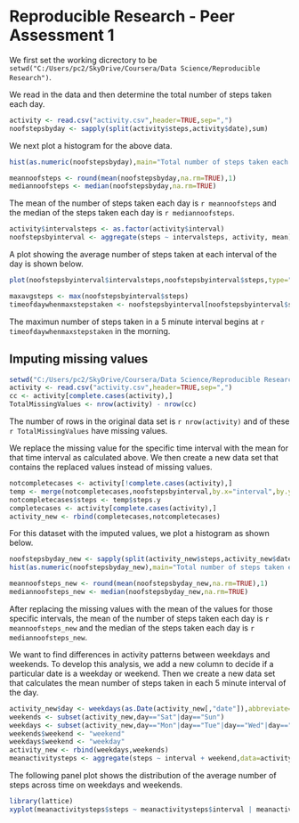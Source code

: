 Reproducible Research - Peer Assessment 1
========================================================

We first set the working dicrectory to be `setwd("C:/Users/pc2/SkyDrive/Coursera/Data Science/Reproducible Research")`.

We read in the data and then determine the total number of steps taken each day.

```r
activity <- read.csv("activity.csv",header=TRUE,sep=",")
noofstepsbyday <- sapply(split(activity$steps,activity$date),sum)
```

We next plot a histogram for the above data.

```r
hist(as.numeric(noofstepsbyday),main="Total number of steps taken each day",xlab="Total number of steps")
```
```r
meannoofsteps <- round(mean(noofstepsbyday,na.rm=TRUE),1)
mediannoofsteps <- median(noofstepsbyday,na.rm=TRUE)
```

The mean of the number of steps taken each day is `r meannoofsteps` and the median of the steps taken each day is `r mediannoofsteps`.

```r
activity$intervalsteps <- as.factor(activity$interval)
noofstepsbyinterval <- aggregate(steps ~ intervalsteps, activity, mean)
```

A plot showing the average number of steps taken at each interval of the day is shown below.

```r
plot(noofstepsbyinterval$intervalsteps,noofstepsbyinterval$steps,type="l",main="Avg number of steps during a day",xlab="Time of day",ylab="Average number of steps")
```

```r
maxavgsteps <- max(noofstepsbyinterval$steps)
timeofdaywhenmaxstepstaken <- noofstepsbyinterval[noofstepsbyinterval$steps==maxavgsteps,][1,1]
```

The maximun number of steps taken in a 5 minute interval begins at `r timeofdaywhenmaxstepstaken` in the morning.

Imputing missing values
----------------------------------
```r
setwd("C:/Users/pc2/SkyDrive/Coursera/Data Science/Reproducible Research")
activity <- read.csv("activity.csv",header=TRUE,sep=",")
cc <- activity[complete.cases(activity),]
TotalMissingValues <- nrow(activity) - nrow(cc)
```

The number of rows in the original data set is `r nrow(activity)` and of these `r TotalMissingValues` have missing values.

We replace the missing value for the specific time interval with the mean for that time interval as calculated above. We then create a new data set that contains the replaced values instead of missing values.

```r
notcompletecases <- activity[!complete.cases(activity),]
temp <- merge(notcompletecases,noofstepsbyinterval,by.x="interval",by.y="intervalsteps")
notcompletecases$steps <- temp$steps.y
completecases <- activity[complete.cases(activity),]
activity_new <- rbind(completecases,notcompletecases)
```

For this dataset with the imputed values, we plot a histogram as shown below.

```r
noofstepsbyday_new <- sapply(split(activity_new$steps,activity_new$date),sum)
hist(as.numeric(noofstepsbyday_new),main="Total number of steps taken each day",xlab="Total number of steps")
```
```r
meannoofsteps_new <- round(mean(noofstepsbyday_new,na.rm=TRUE),1)
mediannoofsteps_new <- median(noofstepsbyday_new,na.rm=TRUE)
```
After replacing the missing values with the mean of the values for those specific intervals, the mean of the number of steps taken each day is `r meannoofsteps_new` and the median of the steps taken each day is `r mediannoofsteps_new`.

We want to find differences in activity patterns between weekdays and weekends. To develop this analysis, we add a new column to decide if a particular date is a weekday or weekend. Then we create a new data set that calculates the mean number of steps taken in each 5 minute interval of the day.

```r
activity_new$day <- weekdays(as.Date(activity_new[,"date"]),abbreviate=TRUE)
weekends <- subset(activity_new,day=="Sat"|day=="Sun")
weekdays <- subset(activity_new,day=="Mon"|day=="Tue"|day=="Wed"|day=="Thu"|day=="Fri")
weekends$weekend <- "weekend"
weekdays$weekend <- "weekday"
activity_new <- rbind(weekdays,weekends)
meanactivitysteps <- aggregate(steps ~ interval + weekend,data=activity_new,mean)
```
The following panel plot shows the distribution of the average number of steps across time on weekdays and weekends.
```r
library(lattice)
xyplot(meanactivitysteps$steps ~ meanactivitysteps$interval | meanactivitysteps$weekend,layout=c(1,2),type="l",xlab="Time of day",ylab="Mean number of steps")
```


